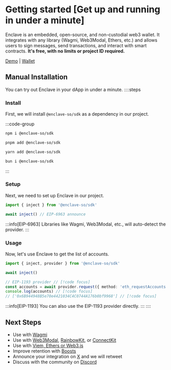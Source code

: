 # Getting started [Get up and running in under a minute]

Enclave is an embedded, open-source, and non-custodial web3 wallet. It integrates with any library (Wagmi, Web3Modal, Ethers, etc.) and allows users to sign messages, send transactions, and interact with smart contracts. **It's free, with no limits or project ID required.**

[Demo](https://demo.enclave.so) | [Wallet](https://app.enclave.so)

## Manual Installation

You can try out Enclave in your dApp in under a minute.
::::steps

### Install

First, we will install `@enclave-so/sdk` as a dependency in our project.

:::code-group

```bash [npm]
npm i @enclave-so/sdk
```

```bash [pnpm]
pnpm add @enclave-so/sdk
```

```bash [yarn]
yarn add @enclave-so/sdk
```

```bash [bun]
bun i @enclave-so/sdk
```

:::

### Setup

Next, we need to set up Enclave in our project.

```ts [main.ts]
import { inject } from '@enclave-so/sdk'

await inject() // EIP-6963 announce
```

:::info[EIP-6963]
Libraries like Wagmi, Web3Modal, etc., will auto-detect the provider.
:::

### Usage

Now, let's use Enclave to get the list of accounts.

```ts [main.ts]
import { inject, provider } from '@enclave-so/sdk'

await inject()

// EIP-1193 provider // [!code focus]
const accounts = await provider.request({ method: 'eth_requestAccounts' }) // [!code focus]
console.log(accounts) // [!code focus]
// ['0x6B944948B5e70e4421034C4C0744A176b0bf9968'] // [!code focus]
```

:::info[EIP-1193]
You can also use the EIP-1193 provider directly.
:::
::::

## Next Steps

- Use with [Wagmi](/integrations/wagmi.mdx)
- Use with [Web3Modal](/integrations/web3modal.mdx), [RainbowKit](/integrations/rainbowkit.mdx), or [ConnectKit](/integrations/connectkit.mdx)
- Use with [Viem, Ethers or Web3.js](/integrations/libraries.mdx)
- Improve retention with [Boosts](/plus/boosts.mdx)
- Announce your integration on [X](https://x.com/intent/tweet?text=Just%20integrated%20Enclave%20Wallet%20into%20my%20dApp%20%F0%9F%9A%80%20%40enclave_so) and we will retweet
- Discuss with the community on [Discord](https://discord.gg/haJ25keutP)
